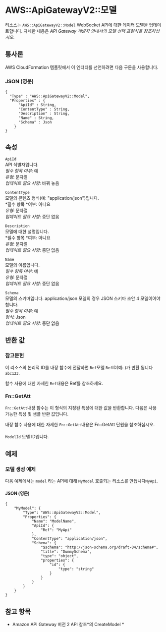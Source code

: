 # AWS::ApiGatewayV2::모델

리소스는 `AWS::ApiGatewayV2::Model` WebSocket API에 대한 데이터 모델을 업데이트합니다. 자세한 내용은 _API Gateway 개발자 안내서의 모델 선택 표현식을 참조하십시오_.

## 통사론

AWS CloudFormation 템플릿에서 이 엔터티를 선언하려면 다음 구문을 사용합니다.

### JSON (영문)

```
{
  "Type" : "AWS::ApiGatewayV2::Model",
  "Properties" : {
      "ApiId" : String,
      "ContentType" : String,
      "Description" : String,
      "Name" : String,
      "Schema" : Json
    }
}
```

## 속성

`ApiId`  
API 식별자입니다.  
_필수 항목 여부_: 예  
_유형_: 문자열  
_업데이트 필요 사항_: 바꿔 놓음

`ContentType`  
모델의 콘텐츠 형식(예: "application/json")입니다.  
*필수 항목 *여부: 아니요  
_유형_: 문자열  
_업데이트 필요 사항_: 중단 없음

`Description`  
모델에 대한 설명입니다.  
*필수 항목 *여부: 아니요  
_유형_: 문자열  
_업데이트 필요 사항_: 중단 없음

`Name`  
모델의 이름입니다.  
_필수 항목 여부_: 예  
_유형_: 문자열  
_업데이트 필요 사항_: 중단 없음

`Schema`  
모델의 스키마입니다. application/json 모델의 경우 JSON 스키마 초안 4 모델이어야 합니다.  
_필수 항목 여부_: 예  
_형식_: Json  
_업데이트 필요 사항_: 중단 없음

## 반환 값

### 참고문헌

이 리소스의 논리적 ID를 내장 함수에 전달하면 `Ref`모델 `Ref`ID(예: )가 반환 됩니다`abc123`.

함수 사용에 대한 자세한 `Ref`내용은 Ref를 참조하세요.

### Fn::GetAtt

`Fn::GetAtt`내장 함수는 이 형식의 지정된 특성에 대한 값을 반환합니다. 다음은 사용 가능한 특성 및 샘플 반환 값입니다.

내장 함수 사용에 대한 자세한 `Fn::GetAtt`내용은 Fn::GetAtt 단원을 참조하십시오.

####

`ModelId` 모델 ID입니다.

## 예제

### 모델 생성 예제

다음 예제에서는 `model` 라는 API에 대해 `MyModel` 호출되는 리소스를 만듭니다`MyApi`.

#### JSON (영문)

```
{
    "MyModel": {
        "Type": "AWS::ApiGatewayV2::Model",
        "Properties": {
            "Name": "ModelName",
            "ApiId": {
                "Ref": "MyApi"
            },
            "ContentType": "application/json",
            "Schema": {
                "$schema": "http://json-schema.org/draft-04/schema#",
                "title": "DummySchema",
                "type": "object",
                "properties": {
                    "id": {
                        "type": "string"
                    }
                }
            }
        }
    }
}
```

## 참고 항목

- Amazon API Gateway 버전 2 API 참조*의 CreateModel *
